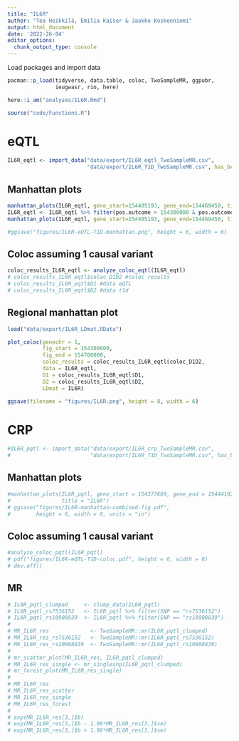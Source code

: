 ---
title: "IL6R"
author: "Tea Heikkilä, Emilia Kaiser & Jaakko Koskenniemi"
output: html_document
date: '2022-26-04'
editor_options:
  chunk_output_type: console
---

  Load packages and import data
```{r}
pacman::p_load(tidyverse, data.table, coloc, TwoSampleMR, ggpubr, 
               ieugwasr, rio, here)

here::i_am("analyses/IL6R.Rmd")

source("code/Functions.R")

```

# eQTL

```{r}
IL6R_eqtl <- import_data("data/export/IL6R_eqtl_TwoSampleMR.csv", 
                         "data/export/IL6R_T1D_TwoSampleMR.csv", has_beta = FALSE)

```


## Manhattan plots
```{r}
manhattan_plots(IL6R_eqtl, gene_start=154405193, gene_end=154469450, title = "IL6R")
IL6R_eqtl <- IL6R_eqtl %>% filter(pos.outcome > 154300000 & pos.outcome < 154700000) 
manhattan_plots(IL6R_eqtl, gene_start=154405193, gene_end=154469450, title = "IL6R")

#ggsave("figures/IL6R-eQTL-T1D-manhattan.png", height = 6, width = 6)

```

## Coloc assuming 1 causal variant
```{r}
coloc_results_IL6R_eqtl <- analyze_coloc_eqtl(IL6R_eqtl)
# coloc_results_IL6R_eqtl$coloc_D1D2 #coloc results
# coloc_results_IL6R_eqtl$D1 #data eQTL
# coloc_results_IL6R_eqtl$D2 #data t1d

```

## Regional manhattan plot

```{r}

load("data/export/IL6R_LDmat.RData")

plot_coloc(genechr = 1,
           fig_start = 154300000,
           fig_end = 154700000,
           coloc_results = coloc_results_IL6R_eqtl$coloc_D1D2,
           data = IL6R_eqtl,
           D1 = coloc_results_IL6R_eqtl$D1,
           D2 = coloc_results_IL6R_eqtl$D2,
           LDmat = IL6R)

ggsave(filename = "figures/IL6R.png", height = 8, width = 6)
```



# CRP

```{r}
#IL6R_pqtl <- import_data("data/export/IL6R_crp_TwoSampleMR.csv",
#                         "data/export/IL6R_T1D_TwoSampleMR.csv", has_beta = TRUE)
```



## Manhattan plots
```{r}

#manhattan_plots(IL6R_pqtl, gene_start = 154377669, gene_end = 154441926,
#                title = "IL6R")
# ggsave("figures/IL6R-manhattan-combined-fig.pdf",
#        height = 6, width = 8, units = "in")
```

## Coloc assuming 1 causal variant
```{r}
#analyze_coloc_pqtl(IL6R_pqtl)
# pdf("figures/IL6R-eQTL-T1D-coloc.pdf", height = 6, width = 8)
# dev.off()
```

## MR

```{r}

# IL6R_pqtl_clumped     <- clump_data(IL6R_pqtl)
# IL6R_pqtl_rs7536152   <- IL6R_pqtl %>% filter(SNP == "rs7536152")
# IL6R_pqtl_rs10908839  <- IL6R_pqtl %>% filter(SNP == "rs10908839")
# 
# MR_IL6R_res             <- TwoSampleMR::mr(IL6R_pqtl_clumped)
# MR_IL6R_res_rs7536152   <- TwoSampleMR::mr(IL6R_pqtl_rs7536152)
# MR_IL6R_res_rs10908839  <- TwoSampleMR::mr(IL6R_pqtl_rs10908839)
# 
# mr_scatter_plot(MR_IL6R_res, IL6R_pqtl_clumped)
# MR_IL6R_res_single <- mr_singlesnp(IL6R_pqtl_clumped)
# mr_forest_plot(MR_IL6R_res_single)
# 
# MR_IL6R_res
# MR_IL6R_res_scatter
# MR_IL6R_res_single
# MR_IL6R_res_forest
# 
# exp(MR_IL6R_res[3,]$b)
# exp(MR_IL6R_res[3,]$b - 1.96*MR_IL6R_res[3,]$se)
# exp(MR_IL6R_res[3,]$b + 1.96*MR_IL6R_res[3,]$se)

```


